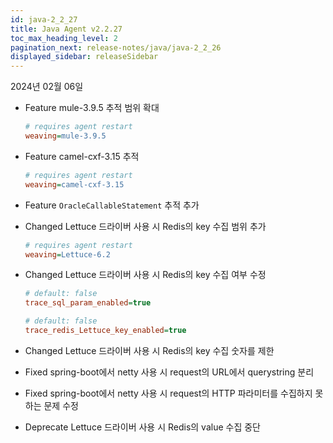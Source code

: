 ```yaml
---
id: java-2_2_27
title: Java Agent v2.2.27
toc_max_heading_level: 2
pagination_next: release-notes/java/java-2_2_26
displayed_sidebar: releaseSidebar
---
```


2024년 02월 06일

- <Status>Feature</Status> mule-3.9.5 추적 범위 확대

  ```ini title="whatap.conf"
  # requires agent restart
  weaving=mule-3.9.5
  ```

- <Status>Feature</Status> camel-cxf-3.15 추적

  ```ini title="whatap.conf"
  # requires agent restart
  weaving=camel-cxf-3.15
  ```

- <Status>Feature</Status> <code>OracleCallableStatement</code> 추적 추가

- <Status>Changed</Status> Lettuce 드라이버 사용 시 Redis의 key 수집 범위 추가

  ```ini title="whatap.conf"
  # requires agent restart
  weaving=Lettuce-6.2
  ```

- <Status>Changed</Status> Lettuce 드라이버 사용 시 Redis의 key 수집 여부 수정

  ```ini title="whatap.conf"
  # default: false
  trace_sql_param_enabled=true
  
  # default: false
  trace_redis_Lettuce_key_enabled=true
  ```

- <Status>Changed</Status> Lettuce 드라이버 사용 시 Redis의 key 수집 숫자를 제한

- <Status>Fixed</Status> spring-boot에서 netty 사용 시 request의 URL에서 querystring 분리

- <Status>Fixed</Status> spring-boot에서 netty 사용 시 request의 HTTP 파라미터를 수집하지 못하는 문제 수정

- <Status>Deprecate</Status> Lettuce 드라이버 사용 시 Redis의 value 수집 중단
